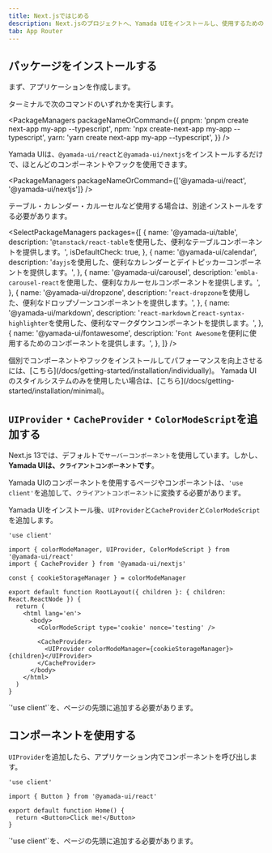 ```yaml
---
title: Next.jsではじめる
description: Next.jsのプロジェクトへ、Yamada UIをインストールし、使用するためのガイド。
tab: App Router
---
```


## パッケージをインストールする

まず、アプリケーションを作成します。

ターミナルで次のコマンドのいずれかを実行します。

<PackageManagers
  packageNameOrCommand={{
    pnpm: 'pnpm create next-app my-app --typescript',
    npm: 'npx create-next-app my-app --typescript',
    yarn: 'yarn create next-app my-app --typescript',
  }}
/>

Yamada UIは、`@yamada-ui/react`と`@yamada-ui/nextjs`をインストールするだけで、ほとんどのコンポーネントやフックを使用できます。

<PackageManagers packageNameOrCommand={['@yamada-ui/react', '@yamada-ui/nextjs']} />

テーブル・カレンダー・カルーセルなど使用する場合は、別途インストールをする必要があります。

<SelectPackageManagers
  packages={[
    {
      name: '@yamada-ui/table',
      description: '`@tanstack/react-table`を使用した、便利なテーブルコンポーネントを提供します。',
      isDefaultCheck: true,
    },
    {
      name: '@yamada-ui/calendar',
      description:
        '`dayjs`を使用した、便利なカレンダーとデイトピッカーコンポーネントを提供します。',
    },
    {
      name: '@yamada-ui/carousel',
      description: '`embla-carousel-react`を使用した、便利なカルーセルコンポーネントを提供します。',
    },
    {
      name: '@yamada-ui/dropzone',
      description: '`react-dropzone`を使用した、便利なドロップゾーンコンポーネントを提供します。',
    },
    {
      name: '@yamada-ui/markdown',
      description:
        '`react-markdown`と`react-syntax-highlighter`を使用した、便利なマークダウンコンポーネントを提供します。',
    },
    {
      name: '@yamada-ui/fontawesome',
      description: '`Font Awesome`を便利に使用するためのコンポーネントを提供します。',
    },
  ]}
/>

<Alert status='info'>
  <AlertIcon />
  <List>
    <ListItem>
      個別でコンポーネントやフックをインストールしてパフォーマンスを向上させるには、[こちら](/docs/getting-started/installation/individually)。
    </ListItem>
    <ListItem>
      Yamada
      UIのスタイルシステムのみを使用したい場合は、[こちら](/docs/getting-started/installation/minimal)。
    </ListItem>
  </List>
</Alert>

## `UIProvider`・`CacheProvider`・`ColorModeScript`を追加する

Next.js 13では、デフォルトで`サーバーコンポーネント`を使用しています。しかし、**Yamada UIは、`クライアントコンポーネント`です**。

Yamada UIのコンポーネントを使用するページやコンポーネントは、`'use client'`を追加して、`クライアントコンポーネント`に変換する必要があります。

Yamada UIをインストール後、`UIProvider`と`CacheProvider`と`ColorModeScript`を追加します。

```tsx live=false title=layout.tsx highlight={10,12,13,14}
'use client'

import { colorModeManager, UIProvider, ColorModeScript } from '@yamada-ui/react'
import { CacheProvider } from '@yamada-ui/nextjs'

const { cookieStorageManager } = colorModeManager

export default function RootLayout({ children }: { children: React.ReactNode }) {
  return (
    <html lang='en'>
      <body>
        <ColorModeScript type='cookie' nonce='testing' />

        <CacheProvider>
          <UIProvider colorModeManager={cookieStorageManager}>{children}</UIProvider>
        </CacheProvider>
      </body>
    </html>
  )
}
```

<Alert status='warning'>
  <AlertIcon />
  `'use client'`を、ページの先頭に追加する必要があります。
</Alert>

## コンポーネントを使用する

`UIProvider`を追加したら、アプリケーション内でコンポーネントを呼び出します。

```tsx live=false title=page.tsx
'use client'

import { Button } from '@yamada-ui/react'

export default function Home() {
  return <Button>Click me!</Button>
}
```

<Alert status='warning'>
  <AlertIcon />
  `'use client'`を、ページの先頭に追加する必要があります。
</Alert>
